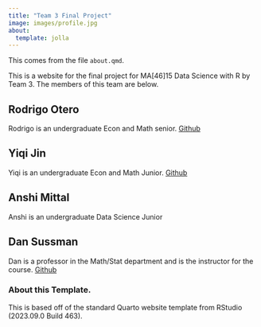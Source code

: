 ```yaml
---
title: "Team 3 Final Project"
image: images/profile.jpg
about:
  template: jolla
---
```



This comes from the file `about.qmd`.

This is a website for the final project for MA[46]15 Data Science with R by Team 3.
The members of this team are below.

## Rodrigo Otero

Rodrigo is an undergraduate Econ and Math senior.
[Github](https://github.com/jrodrigo-o)

## Yiqi Jin

Yiqi is an undergraduate Econ and Math Junior.
[Github](https://github.com/YiqiJin17)

## Anshi Mittal
Anshi is an undergraduate Data Science Junior

## Dan Sussman

Dan is a professor in the Math/Stat department and is the instructor for the course. [Github](https://github.com/dpmcsuss)

<!-- Please leave in the information below -->

### About this Template.

This is based off of the standard Quarto website template from RStudio (2023.09.0 Build 463).
